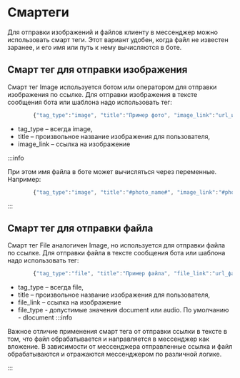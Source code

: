 
# Смартеги
Для отправки изображений и файлов клиенту в мессенджер можно использовать смарт теги. 
Этот вариант удобен, когда файл не известен заранее, и его имя или путь к нему вычисляются в боте.
## Смарт тег для отправки изображения
Смарт тег Image используется ботом или оператором для отправки изображения по ссылке. Для отправки изображения в тексте сообщения бота или шаблона надо использовать тег:
```jsx JSON"
        {"tag_type":"image", "title":"Пример фото", "image_link":"url_изображения"}
```
- tag_type – всегда image,
- title – произвольное название изображения для пользователя,
- image_link – ссылка на изображение

:::info

При этом имя файла в боте может вычисляться через переменные. Например: 
```jsx JSON"
        {"tag_type":"image", "title":"#photo_name#", "image_link":"#photo_url#"}
```

:::
## Смарт тег для отправки файла
Смарт тег File аналогичен Image, но используется для отправки файла по ссылке. Для отправки файла в тексте сообщения бота или шаблона надо использовать тег:
```jsx JSON"
        {"tag_type":"file", "title":"Пример файла", "file_link":"url_файла"}
```
- tag_type – всегда file,
- title – произвольное название изображения для пользователя,
- file_link – ссылка на изображение
- file_type - допустимые значения document или audio. По умолчанию - dlocument
:::info

Важное отличие применения смарт тега от отправки ссылки в тексте в том, что файл обрабатывается и направляется в мессенджер как вложение. В зависимости от мессенджера отправленные ссылка и файл обрабатываются и отражаются мессенджером по различной логике.

:::